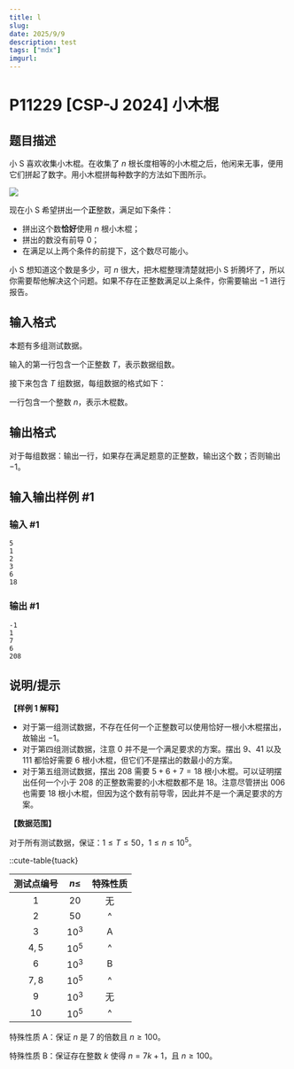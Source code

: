 ---
title: l
slug: 
date: 2025/9/9
description: test
tags: ["mdx"]
imgurl: 
---

# P11229 [CSP-J 2024] 小木棍

## 题目描述

小 S 喜欢收集小木棍。在收集了 $n$ 根长度相等的小木棍之后，他闲来无事，便用它们拼起了数字。用小木棍拼每种数字的方法如下图所示。

![](https://cdn.luogu.com.cn/upload/image_hosting/8zubqass.png)

现在小 S 希望拼出一个**正**整数，满足如下条件：

- 拼出这个数**恰好**使用 $n$ 根小木棍；
- 拼出的数没有前导 $0$；
- 在满足以上两个条件的前提下，这个数尽可能小。

小 S 想知道这个数是多少，可 $n$ 很大，把木棍整理清楚就把小 S 折腾坏了，所以你需要帮他解决这个问题。如果不存在正整数满足以上条件，你需要输出 $-1$ 进行报告。

## 输入格式

本题有多组测试数据。

输入的第一行包含一个正整数 $T$，表示数据组数。

接下来包含 $T$ 组数据，每组数据的格式如下：

一行包含一个整数 $n$，表示木棍数。

## 输出格式

对于每组数据：输出一行，如果存在满足题意的正整数，输出这个数；否则输出 $-1$。

## 输入输出样例 #1

### 输入 #1

```
5
1
2
3
6
18
```

### 输出 #1

```
-1
1
7
6
208
```

## 说明/提示

**【样例 1 解释】**

- 对于第一组测试数据，不存在任何一个正整数可以使用恰好一根小木棍摆出，故输出 $-1$。
- 对于第四组测试数据，注意 $0$ 并不是一个满足要求的方案。摆出 $9$、$41$ 以及 $111$ 都恰好需要 $6$ 根小木棍，但它们不是摆出的数最小的方案。
- 对于第五组测试数据，摆出 $208$ 需要 $5 + 6 + 7 = 18$ 根小木棍。可以证明摆出任何一个小于 $208$ 的正整数需要的小木棍数都不是 $18$。注意尽管拼出 $006$ 也需要 $18$ 根小木棍，但因为这个数有前导零，因此并不是一个满足要求的方案。

**【数据范围】**

对于所有测试数据，保证：$1 \leq T \leq 50$，$1 \leq n \leq 10^5$。

::cute-table{tuack}

| 测试点编号 | $n\leq$ | 特殊性质 |
| :----------: | :----------: | :----------: |
| $1$ | $20$ | 无 |
| $2$ | $50$ | ^ |
| $3$ | $10^3$ | A |
| $4,5$ | $10^5$ | ^ |
| $6$ | $10^3$ | B |
| $7,8$ | $10^5$ | ^ |
| $9$ | $10^3$ | 无 |
| $10$ | $10^5$ | ^ |

特殊性质 A：保证 $n$ 是 $7$ 的倍数且 $n \geq 100$。

特殊性质 B：保证存在整数 $k$ 使得 $n = 7k + 1$，且 $n \geq 100$。